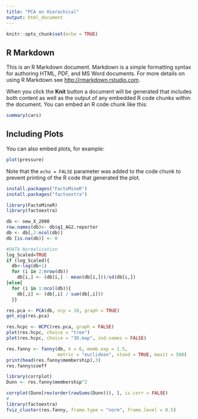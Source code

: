 ```yaml
---
title: "PCA on Hierachical"
output: html_document
---
```


```r
knitr::opts_chunk$set(echo = TRUE)
```

## R Markdown

This is an R Markdown document. Markdown is a simple formatting syntax for authoring HTML, PDF, and MS Word documents. For more details on using R Markdown see <http://rmarkdown.rstudio.com>.

When you click the **Knit** button a document will be generated that includes both content as well as the output of any embedded R code chunks within the document. You can embed an R code chunk like this:

```r
summary(cars)
```

## Including Plots

You can also embed plots, for example:

```r
plot(pressure)
```

Note that the `echo = FALSE` parameter was added to the code chunk to prevent printing of the R code that generated the plot.

```r
install.packages("FactoMineR")
install.packages("factoextra")

library(FactoMineR)
library(factoextra)
```

```r
db <- new_X_2000
row.names(db)<- db$q1_AG2.reporter
db <- db[,2:ncol(db)]
db [is.na(db)] <- 0

#DATA Normalization
log_Scaled=TRUE
if (log_Scaled){
  db<-log(db+1)
  for (i in 2:nrow(db))
    db[i,] <- (db[i,] - mean(db[i,]))/sd(db[i,])
}else{
  for (i in 1:ncol(db)){
    db[,i] <- (db[,i] / sum(db[,i]))
  }}
```


```r
res.pca <- PCA(db, ncp = 10, graph = TRUE)
get_eig(res.pca)
```

```r
res.hcpc <- HCPC(res.pca, graph = FALSE)
plot(res.hcpc, choice = "tree")
plot(res.hcpc, choice = "3D.map", ind.names = FALSE)
```

```r
res.fanny <- fanny(db, k = 6, memb.exp = 1.5, 
                   metric = "euclidean", stand = TRUE, maxit = 500)
print(head(res.fanny$membership),3)
res.fanny$coeff
```
```r
library(corrplot)
Dunn <- res.fanny$membership^2
```
```r
corrplot(Dunn[rev(order(rowSums(Dunn))), ], is.corr = FALSE)
#
library(factoextra)
fviz_cluster(res.fanny, frame.type = "norm", frame.level = 0.5)
```

```r

```

